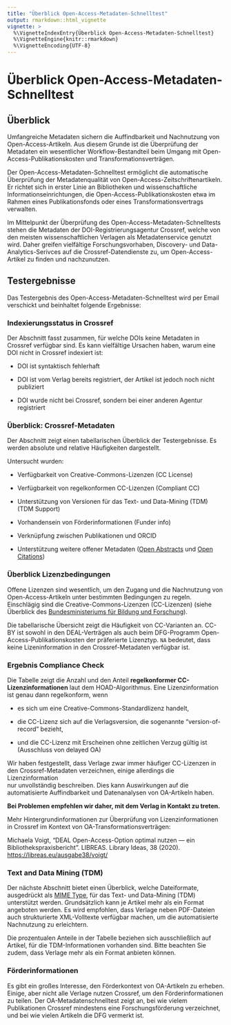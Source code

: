 ```yaml
---
title: "Überblick Open-Access-Metadaten-Schnelltest"
output: rmarkdown::html_vignette
vignette: >
  %\VignetteIndexEntry{Überblick Open-Access-Metadaten-Schnelltest}
  %\VignetteEngine{knitr::rmarkdown}
  %\VignetteEncoding{UTF-8}
---
```


Überblick Open-Access-Metadaten-Schnelltest
===========================================

Überblick
---------

Umfangreiche Metadaten sichern die Auffindbarkeit und Nachnutzung von
Open-Access-Artikeln. Aus diesem Grunde ist die Überprüfung der
Metadaten ein wesentlicher Workflow-Bestandteil beim Umgang mit
Open-Access-Publikationskosten und Transformationsverträgen.

Der Open-Access-Metadaten-Schnelltest ermöglicht die automatische
Überprüfung der Metadatenqualität von Open-Access-Zeitschriftenartikeln.
Er richtet sich in erster Linie an Bibliotheken und wissenschaftliche
Informationseinrichtungen, die Open-Access-Publikationskosten etwa im
Rahmen eines Publikationsfonds oder eines Transformationsvertrags
verwalten.

Im Mittelpunkt der Überprüfung des  Open-Access-Metadaten-Schnelltests 
stehen die Metadaten der DOI-Registrierungsagentur Crossref, welche von den 
meisten wissenschaftlichen Verlagen als Metadatenservice genutzt wird. Daher
greifen vielfältige Forschungsvorhaben, Discovery- und
Data-Analytics-Serivces auf die Crossref-Datendienste zu, um
Open-Access-Artikel zu finden und nachzunutzen.

Testergebnisse
--------------

Das Testergebnis des Open-Access-Metadaten-Schnelltest wird per Email
verschickt und beinhaltet folgende Ergebnisse:

### Indexierungsstatus in Crossref

Der Abschnitt fasst zusammen, für welche DOIs keine Metadaten in
Crossref verfügbar sind. Es kann vielfältige Ursachen haben, warum eine DOI
nicht in Crossref indexiert ist:

-   DOI ist syntaktisch fehlerhaft

-   DOI ist vom Verlag bereits registriert, der Artikel ist jedoch noch
    nicht publiziert

-   DOI wurde nicht bei Crossref, sondern bei einer anderen Agentur
    registriert

### Überblick: Crossref-Metadaten

Der Abschnitt zeigt einen tabellarischen Überblick der Testergebnisse.
Es werden absolute und relative Häufigkeiten dargestellt.

Untersucht wurden:

-   Verfügbarkeit von Creative-Commons-Lizenzen (CC License)

-   Verfügbarkeit von regelkonformen CC-Lizenzen (Compliant CC)

-   Unterstützung von Versionen für das Text- und Data-Mining (TDM) (TDM
    Support)

-   Vorhandensein von Förderinformationen (Funder info)

-   Verknüpfung zwischen Publikationen und ORCID

-   Unterstützung weitere offener Metadaten 
    ([Open Abstracts](https://i4oa.org/) 
    und [Open Citations](https://i4oc.org/))

### Überblick Lizenzbedingungen

Offene Lizenzen sind wesentlich, um den Zugang und die Nachnutzung von
Open-Access-Artikeln unter bestimmten Bedingungen zu regeln. Einschlägig
sind die Creative-Commons-Lizenzen (CC-Lizenzen) (siehe Überblick des
[Bundesministeriums für Bildung und
Forschung](https://www.bildung-forschung.digital/de/lizenzvertrag-und-offene-lizenzen-2650.html)).

Die tabellarische Übersicht zeigt die Häufigkeit von CC-Varianten an. 
CC-BY ist sowohl in den DEAL-Verträgen als auch beim DFG-Programm
Open-Access-Publikationskosten der präferierte Lizenztyp.
`NA` bedeutet, dass keine Lizeninformation in den Crossref-Metadaten
verfügbar ist.

### Ergebnis Compliance Check

Die Tabelle zeigt die Anzahl und den Anteil **regelkonformer
CC-Lizenzinformationen** laut dem HOAD-Algorithmus. Eine
Lizenzinformation ist genau dann regelkonform, wenn

- es sich um eine Creative-Commons-Standardlizenz handelt,

- die CC-Lizenz sich auf die Verlagsversion, die sogenannte
"version-of-record" bezieht,

- und die CC-Lizenz mit Erscheinen ohne zeitlichen Verzug gültig ist
(Ausschluss von delayed OA)

Wir haben festgestellt, dass Verlage zwar immer häufiger CC-Lizenzen in
den Crossref-Metadaten verzeichnen, einige allerdings die Lizenzinformation  
nur unvollständig beschreiben. Dies kann Auswirkungen auf die automatisierte
Auffindbarkeit und Datenanalysen von OA-Artikeln haben. 

**Bei Problemen
empfehlen wir daher, mit dem Verlag in Kontakt zu treten.**

Mehr Hintergrundinformationen zur Überprüfung von Lizenzinformationen in
Crossref im Kontext von OA-Transformationsverträgen:

Michaela Voigt, "DEAL Open-Access-Option optimal nutzen --- ein
Bibliothekspraxisbericht". LIBREAS. Library Ideas, 38 (2020).
<https://libreas.eu/ausgabe38/voigt/>

### Text and Data Mining (TDM)

Der nächste Abschnitt bietet einen Überblick, welche Dateiformate,
ausgedrückt als [MIME
Type](https://developer.mozilla.org/en-US/docs/Web/HTTP/Basics_of_HTTP/MIME_types/Common_types),
für das Text- und Data-Mining (TDM) unterstützt werden. Grundsätzlich
kann je Artikel mehr als ein Format angeboten werden. Es wird empfohlen,
dass Verlage neben PDF-Dateien auch strukturierte XML-Volltexte
verfügbar machen, um die automatisierte Nachnutzung zu erleichtern.

Die prozentualen Anteile in der Tabelle beziehen sich ausschließlich auf
Artikel, für die TDM-Informationen vorhanden sind. Bitte beachten Sie
zudem, dass Verlage mehr als ein Format anbieten können.

### Förderinformationen

Es gibt ein großes Interesse, den Förderkontext von OA-Artikeln zu
erheben. Einige, aber nicht alle Verlage nutzen Crossref, um den
Förderinformationen zu teilen. Der OA-Metadatenschnelltest zeigt an, bei
wie vielem Publikationen Crossref mindestens eine Forschungsförderung
verzeichnet, und bei wie vielen Artikeln die DFG vermerkt ist.

